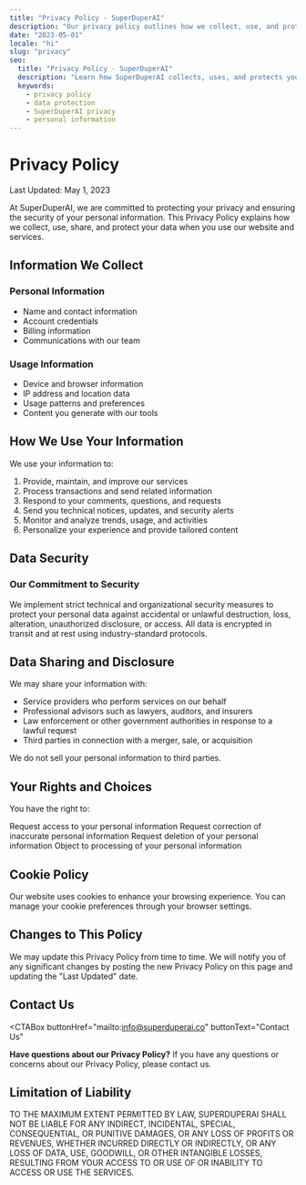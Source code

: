 ```yaml
---
title: "Privacy Policy - SuperDuperAI"
description: "Our privacy policy outlines how we collect, use, and protect your personal information."
date: "2023-05-01"
locale: "hi"
slug: "privacy"
seo:
  title: "Privacy Policy - SuperDuperAI"
  description: "Learn how SuperDuperAI collects, uses, and protects your personal information."
  keywords:
    - privacy policy
    - data protection
    - SuperDuperAI privacy
    - personal information
---
```


# Privacy Policy

<div className="text-lg mb-8 text-muted-foreground">
  Last Updated: May 1, 2023
</div>

At SuperDuperAI, we are committed to protecting your privacy and ensuring the security of your personal information. This Privacy Policy explains how we collect, use, share, and protect your data when you use our website and services.

## Information We Collect

<div className="grid grid-cols-1 md:grid-cols-2 gap-6 mt-4 mb-8">
  <div className="bg-card/50 p-6 rounded-lg border border-border/50">
    <h3 className="text-xl font-semibold mb-2">Personal Information</h3>
    <ul className="list-disc pl-5 space-y-1">
      <li>Name and contact information</li>
      <li>Account credentials</li>
      <li>Billing information</li>
      <li>Communications with our team</li>
    </ul>
  </div>

  <div className="bg-card/50 p-6 rounded-lg border border-border/50">
    <h3 className="text-xl font-semibold mb-2">Usage Information</h3>
    <ul className="list-disc pl-5 space-y-1">
      <li>Device and browser information</li>
      <li>IP address and location data</li>
      <li>Usage patterns and preferences</li>
      <li>Content you generate with our tools</li>
    </ul>
  </div>
</div>

## How We Use Your Information

We use your information to:

1. Provide, maintain, and improve our services
2. Process transactions and send related information
3. Respond to your comments, questions, and requests
4. Send you technical notices, updates, and security alerts
5. Monitor and analyze trends, usage, and activities
6. Personalize your experience and provide tailored content

## Data Security

<div className="p-6 bg-blue-500/10 border border-blue-500/20 rounded-lg mb-8">
  <h3 className="text-xl font-semibold text-blue-500 mb-2">
    Our Commitment to Security
  </h3>
  <div className="text-gray-800 dark:text-gray-300">
    We implement strict technical and organizational security measures to
    protect your personal data against accidental or unlawful destruction, loss,
    alteration, unauthorized disclosure, or access. All data is encrypted in
    transit and at rest using industry-standard protocols.
  </div>
</div>

## Data Sharing and Disclosure

We may share your information with:

- Service providers who perform services on our behalf
- Professional advisors such as lawyers, auditors, and insurers
- Law enforcement or other government authorities in response to a lawful request
- Third parties in connection with a merger, sale, or acquisition

We do not sell your personal information to third parties.

## Your Rights and Choices

You have the right to:

<Steps>
  <Step
    number="1"
    title="Access"
  >
    Request access to your personal information
  </Step>
  <Step
    number="2"
    title="Correction"
  >
    Request correction of inaccurate personal information
  </Step>
  <Step
    number="3"
    title="Deletion"
  >
    Request deletion of your personal information
  </Step>
  <Step
    number="4"
    title="Objection"
  >
    Object to processing of your personal information
  </Step>
</Steps>

## Cookie Policy

Our website uses cookies to enhance your browsing experience. You can manage your cookie preferences through your browser settings.

## Changes to This Policy

We may update this Privacy Policy from time to time. We will notify you of any significant changes by posting the new Privacy Policy on this page and updating the "Last Updated" date.

## Contact Us

<CTABox
  buttonHref="mailto:info@superduperai.co"
  buttonText="Contact Us"
>
  **Have questions about our Privacy Policy?** If you have any questions or
  concerns about our Privacy Policy, please contact us.
</CTABox>

<VideoShowcase />

## Limitation of Liability

<div className="p-6 bg-card/50 border border-border/50 rounded-lg mb-8">
  <span className="block">
    TO THE MAXIMUM EXTENT PERMITTED BY LAW, SUPERDUPERAI SHALL NOT BE LIABLE FOR
    ANY INDIRECT, INCIDENTAL, SPECIAL, CONSEQUENTIAL, OR PUNITIVE DAMAGES, OR
    ANY LOSS OF PROFITS OR REVENUES, WHETHER INCURRED DIRECTLY OR INDIRECTLY, OR
    ANY LOSS OF DATA, USE, GOODWILL, OR OTHER INTANGIBLE LOSSES, RESULTING FROM
    YOUR ACCESS TO OR USE OF OR INABILITY TO ACCESS OR USE THE SERVICES.
  </span>
</div>
